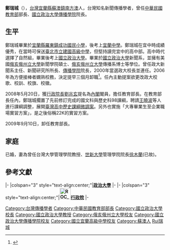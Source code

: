 {{BLPsources|time=2021-04-10T11:45:41+00:00}}
{{Infobox_officeholder
| name = 鄭瑞城 
| image name = [[File:Voa_chinese_Cheng_Jei-cheng_3jun09.jpg|File:Voa chinese Cheng Jei-cheng 3jun09.jpg]]
| sex = 男
| party = 
| Native place = [[台灣省|台灣省]]
| date of birth = {{birth date and age|1946|11|6}}
| place of birth = {{TWN}}[[臺北縣|臺北縣]][[蘇澳郡|蘇澳區]][[蘇澳鎮_(台灣)|蘇澳鎮]]（今屬[[宜蘭縣|宜蘭縣]]）
| nationality ={{ROC}}
| date of death = 
| place of death =
| spouse =徐木蘭
| educate = 
* 宜蘭中學
* 國立政治大學
* 美國[[俄亥俄州立大學|俄亥俄州立大學]]碩士、博士
| past = 
* 國立政治大學新聞學系教授
* 國立政治大學傳播學院院長
* 國立政治大學校長
* 中華民國教育部部長
* 財團法人高等教育評鑑中心基金會董事長
* 財團法人台灣媒體觀察教育基金會董事長
|children=女兒：鄭立芝}}
'''鄭瑞城'''（{{bd|1946年|11月6日|||catIdx=Jheng鄭}}），[[台灣|台灣]][[宜蘭縣|宜蘭縣]][[蘇澳鎮_(臺灣)|蘇澳鎮南方澳]]人，台灣知名新聞傳播學者，曾任[[中華民國教育部|中華民國教育部]]部長、[[國立政治大學傳播學院|國立政治大學傳播學院]]院長。

==生平==
鄭瑞城畢業於[[宜蘭縣羅東鎮成功國民小學|宜蘭縣羅東鎮成功國民小學]]，後考上[[宜蘭中學|宜蘭中學]]。鄭瑞城在宜中時成績優秀，在當時可保送[[臺北市立建國高級中學|臺北市立建國高級中學]]，但堅持讀完宜中的高中部。高中時代選擇了自然組，畢業後考上[[國立政治大學|國立政治大學]]。畢業於[[國立政治大學|國立政治大學]]新聞系，並擁有美國[[俄亥俄州立大學|俄亥俄州立大學]]新聞學院碩士、[[俄亥俄州立大學|俄亥俄州立大學]]傳播系博士等學位。曾任政大新聞系主任、新聞研究所所長、[[國立政治大學傳播學院|傳播學院]]院長，2000年當選政大校長並連任。2006年為方便接棒者嫻熟校務，決定提早三個月卸職<ref>{{Cite web |url=http://epaper.heeact.edu.tw/archive/2006/07/15/49.aspx |title=悠遊主客體之間的哲學家校長 鄭瑞城 |accessdate=2008-06-11 |archive-date=2008-05-01 |archive-url=https://web.archive.org/web/20080501163655/http://epaper.heeact.edu.tw/archive/2006/07/15/49.aspx |dead-url=no }}</ref>。任內主動提案欲更改政大校歌、校訓、校旗、校徽。

2008年5月20日，獲[[行政院長|行政院長]][[劉兆玄|劉兆玄]]提名為[[劉兆玄內閣|內閣]]閣員，擔任教育部長。在教育部長任內，鄭瑞城擱置了先前修訂完成的國文科與歷史科98課綱，聘請[[王曉波|王曉波]]等人進行課綱調整，展開[[臺灣高中歷史課綱微調案|臺灣高中歷史課綱微調案]]。另外也實施「大專畢業生至企業職場實習方案」，是之後俗稱22K的實習方案。

2009年9月10日，卸任教育部長。

==家庭==
已婚，妻為曾任台灣大學管理學院教授、[[世新大學|世新大學]]管理學院院長[[徐木蘭|徐木蘭]](已故)。

== 參考文獻 ==
<references />

{{start box}}
{{s-edu}}
|-
|colspan="3" style="text-align:center;"|'''<!--注釋出：[[File:NCCU.svg|20px]]-->[[國立政治大學|政治大學]]'''
|-
{{s-before|[[鄭丁旺|鄭丁旺]]}}
{{s-title|[[國立政治大學|政治大學]]校長<br><small>第十一任<br>2000年8月1日－2006年7月31日}}
{{s-after|[[吳思華|吳思華]]}}
{{s-gov|roc}}
|-
|colspan="3" style="text-align:center;"|'''[[File:ROC_Executive_Yuan_Logo.svg|35px]][[行政院|行政院]]'''
|-
{{s-before|[[杜正勝|杜正勝]]}}
{{s-title|[[中華民國教育部|教育部部長]]<br><small>第二十三任<br>2008年5月20日－2009年9月10日}}
{{s-after|[[吳清基|吳清基]]}}
{{end box}}
{{NCCU President}}
{{劉兆玄內閣}}
{{中華民國教育部部長}}
{{Authority control}}

{{DEFAULTSORT:Jheng鄭瑞城}}
[[Category:台灣傳播學者|Category:台灣傳播學者]]
[[Category:中華民國教育部部長|Category:中華民國教育部部長]]
[[Category:國立政治大學校長|Category:國立政治大學校長]]
[[Category:國立政治大學教授|Category:國立政治大學教授]]
[[Category:俄亥俄州立大學校友|Category:俄亥俄州立大學校友]]
[[Category:國立政治大學傳播學院校友|Category:國立政治大學傳播學院校友]]
[[Category:國立宜蘭高級中學校友|Category:國立宜蘭高級中學校友]]
[[Category:蘇澳人|Category:蘇澳人]]
[[Category:鄭姓|Rui瑞城]]